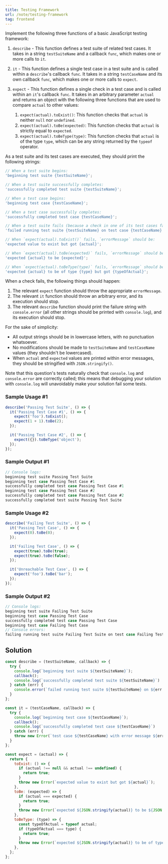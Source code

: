 ```yaml
---
title: Testing Framework
url: /note/testing-framework
tag: frontend
---
```


Implement the following three functions of a basic JavaScript testing framework:

1. `describe` - This function defines a test suite of related test cases. It takes in a string `testSuiteName` and a callback `func`, which makes one or more calls to `it`.

2. `it` - This function defines a single test case in a test suite and is called within a `describe`'s callback `func`. It takes in a string `testCaseName` and its own callback `func`, which makes one or more calls to `expect`.

3. `expect` - This function defines a single check in a test case and is called within an `it`'s callback `func`. It takes in an arbitrary parameter `actual` and returns an object with the following three functions that are used to compare `actual` to other values:
   1. `expect(actual).toExist()`: This function checks that `actual` is neither `null` nor `undefined`.
   2. `expect(actual).toBe(expected)`: This function checks that `actual` is strictly equal to `expected`.
   3. `expect(actual).toBeType(type)`: This function checks that `actual` is of the type `type`, which can be any string returned by the `typeof` operator.

As a test suite and its test cases are executed, they should print the following strings:

```javascript
// When a test suite begins:
'beginning test suite {testSuiteName}';

// When a test suite successfully completes:
'successfully completed test suite {testSuiteName}';

// When a test case begins:
'beginning test case {testCaseName}';

// When a test case successfully completes:
'successfully completed test case {testCaseName}';

// When a test suite fails (because a check in one of its test cases fails):
'failed running test suite {testSuiteName} on test case {testCaseName} with error message {errorMessage}';

// When `expect(actual).toExist()` fails, `errorMessage` should be:
'expected value to exist but got {actual}';

// When `expect(actual).toBe(expected)` fails, `errorMessage` should be:
'expected {actual} to be {expected}';

// When `expect(actual).toBeType(type)` fails, `errorMessage` should be:
'expected {actual} to be of type {type} but got {typeOfActual}';
```

When a check fails, the following things should happen:

1. The relevant `expect` function should throw the appropriate `errorMessage`.
2. The relevant `it` function should throw an arbitrary error, and its execution should stop.
3. The relevant `describe` function should print the failure string with `console.error` (all other strings should be printed with `console.log`), and its execution should stop.

For the sake of simplicity:

- All output strings should be in lowercase letters, with no punctuation whatsoever.
- No modifications should be made to `testSuiteName` and `testCaseName` values (they shouldn't be lowercased).
- When `actual` and `expected` values are printed within error messages, they should be stringified with `JSON.stringify()`.

Note that this question's tests naturally check that `console.log` and `console.error` are correctly called; this means that debugging your solution with `console.log` will unavoidably make your solution fail some tests.

### Sample Usage #1

```javascript
describe('Passing Test Suite', () => {
  it('Passing Test Case #1', () => {
    expect('foo').toExist();
    expect(1 + 1).toBe(2);
  });

  it('Passing Test Case #2', () => {
    expect({}).toBeType('object');
  });
});
```

### Sample Output #1

```javascript
// Console logs:
beginning test suite Passing Test Suite
beginning test case Passing Test Case #1
successfully completed test case Passing Test Case #1
beginning test case Passing Test Case #2
successfully completed test case Passing Test Case #2
successfully completed test suite Passing Test Suite
```

### Sample Usage #2

```javascript
describe('Failing Test Suite', () => {
  it('Passing Test Case', () => {
    expect(0).toBe(0);
  });

  it('Failing Test Case', () => {
    expect(true).toBe(true);
    expect(true).toBe(false);
  });

  it('Unreachable Test Case', () => {
    expect('foo').toBe('bar');
  });
});
```

### Sample Output #2

```javascript
// Console logs:
beginning test suite Failing Test Suite
beginning test case Passing Test Case
successfully completed test case Passing Test Case
beginning test case Failing Test Case
// Console errors:
failing running test suite Failing Test Suite on test case Failing Test Case with error message expected true to be false
```

## Solution
  
```javascript
const describe = (testSuiteName, callback) => {
  try {
    console.log(`beginning test suite ${testSuiteName}`);
    callback();
    console.log(`successfully completed test suite ${testSuiteName}`)
  } catch (err) {
    console.error(`failed running test suite ${testSuiteName} on ${err.message}`);
  }
};

const it = (testCaseName, callback) => {
  try {
    console.log(`beginning test case ${testCaseName}`);
    callback();
    console.log(`successfully completed test case ${testCaseName}`)
  } catch (err) {
    throw new Error(`test case ${testCaseName} with error message ${err.message}`);
  }
};

const expect = (actual) => {
  return {
    toExist: () => {
      if (actual !== null && actual !== undefined) {
        return true;
      }
      throw new Error(`expected value to exist but got ${actual}`);
    },
    toBe: (expected) => {
      if (actual === expected) {
        return true;
      }
      throw new Error(`expected ${JSON.stringify(actual)} to be ${JSON.stringify(expected)}`);
    },
    toBeType: (type) => {
      const typeOfActual = typeof actual;
      if (typeOfActual === type) {
        return true;
      }
      throw new Error(`expected ${JSON.stringify(actual)} to be of type ${type} but got ${typeOfActual}`);
    },
  };
};
  ```


